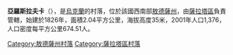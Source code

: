 {{coord|46|4|44|N|29|52|17|E|scale:30000|display=title}}

'''亞羅斯拉夫卡'''（{{lang-uk|Ярославка}}），是[[烏克蘭|烏克蘭]]的村落，位於該國西南部[[敖德薩州|敖德薩州]]，由[[薩拉塔區|薩拉塔區]]負責管轄，始建於1826年，面積2.04平方公里，海拔高度35米，2001年人口1,376，人口密度每平方公里674.51人。

{{DEFAULTSORT:Ярославка}}
[[Category:敖德薩州村落|Category:敖德薩州村落]]
[[Category:薩拉塔區村落|Category:薩拉塔區村落]]


{{Odessa-geo-stub}}